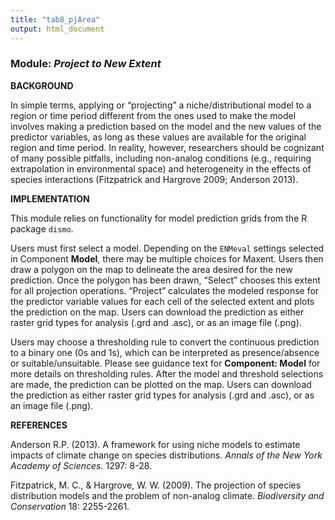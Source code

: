 ```yaml
---
title: "tab8_pjArea"
output: html_document
---
```


### **Module:** ***Project to New Extent***

**BACKGROUND**  

In simple terms, applying or “projecting” a niche/distributional model to a region or time period different from the ones used to make the model involves making a prediction based on the model and the new values of the predictor variables, as long as these values are available for the original region and time period. In reality, however, researchers should be cognizant of many possible pitfalls, including non-analog conditions (e.g., requiring extrapolation in environmental space) and heterogeneity in the effects of species interactions (Fitzpatrick and Hargrove 2009; Anderson 2013).

**IMPLEMENTATION** 

This module relies on functionality for model prediction grids from the R package `dismo`.

Users must first select a model. Depending on the `ENMeval` settings selected in Component **Model**, there may be multiple choices for Maxent. Users then draw a polygon on the map to delineate the area desired for the new prediction. Once the polygon has been drawn, "Select" chooses this extent for all projection operations. "Project" calculates the modeled response for the predictor variable values for each cell of the selected extent and plots the prediction on the map. Users can download the prediction as either raster grid types for analysis (.grd and .asc), or as an image file (.png).

Users may choose a thresholding rule to convert the continuous prediction to a binary one (0s and 1s), which can be interpreted as presence/absence or suitable/unsuitable. Please see guidance text for **Component: Model** for more details on thresholding rules. After the model and threshold selections are made, the prediction can be plotted on the map. Users can download the prediction as either raster grid types for analysis (.grd and .asc), or as an image file (.png).

**REFERENCES**

Anderson R.P. (2013). A framework for using niche models to estimate impacts of climate change on species distributions. *Annals of the New York Academy of Sciences*. 1297: 8-28.

Fitzpatrick, M. C., & Hargrove, W. W. (2009). The projection of species distribution models and the problem of non-analog climate. *Biodiversity and Conservation* 18: 2255-2261.
